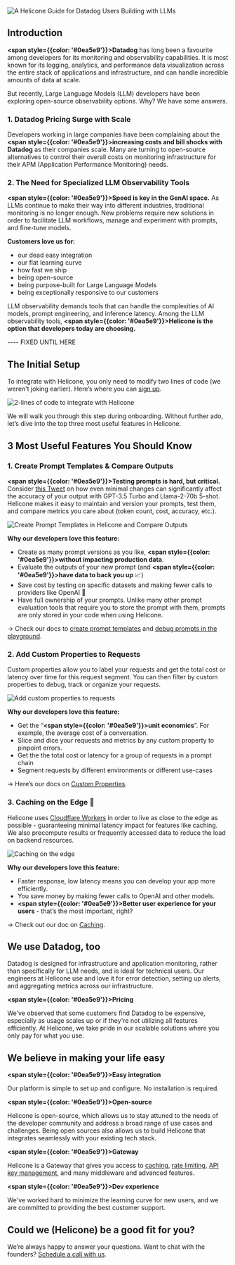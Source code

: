 ![A Helicone Guide for Datadog Users Building with LLMs](/static/blog/datadog/title.webp)

## Introduction

**<span style={{color: '#0ea5e9'}}>Datadog</span>** has long been a favourite among developers for its monitoring and observability capabilities. It is most known for its logging, analytics, and performance data visualization across the entire stack of applications and infrastructure, and can handle incredible amounts of data at scale.

But recently, Large Language Models (LLM) developers have been exploring open-source observability options. Why? We have some answers. 

### 1. Datadog Pricing Surge with Scale

Developers working in large companies have been complaining about the **<span style={{color: '#0ea5e9'}}>increasing costs and bill shocks with Datadog</span>** as their companies scale. Many are turning to open-source alternatives to control their overall costs on monitoring infrastructure for their APM (Application Performance Monitoring) needs. 

### 2. The Need for Specialized LLM Observability Tools

**<span style={{color: '#0ea5e9'}}>Speed is key in the GenAI space.</span>** As LLMs continue to make their way into different industries, traditional monitoring is no longer enough. New problems require new solutions in order to facilitate LLM workflows, manage and experiment with prompts, and fine-tune models. 

**Customers love us for:**

- our dead easy integration
- our flat learning curve
- how fast we ship
- being open-source
- being purpose-built for Large Language Models
- being exceptionally responsive to our customers

LLM observability demands tools that can handle the complexities of AI models, prompt engineering, and inference latency. Among the LLM observability tools, **<span style={{color: '#0ea5e9'}}>Helicone is the option that developers today are choosing. </span>** 

---- FIXED UNTIL HERE

## The Initial Setup

To integrate with Helicone, you only need to modify two lines of code (we weren't joking earlier). Here’s where you can <a href="https://us.helicone.ai/signup" target="_blank">sign up</a>.

![2-lines of code to integrate with Helicone](/static/blog/datadog/code.webp)

We will walk you through this step during onboarding. Without further ado, let’s dive into the top three most useful features in Helicone.

## 3 Most Useful Features You Should Know

### 1. Create Prompt Templates & Compare Outputs

**<span style={{color: '#0ea5e9'}}>Testing prompts is hard, but critical.</span>** Consider <a href="https://x.com/melaniesclar/status/1745557109419458695" target="_blank">this Tweet</a> on how even minimal changes can significantly affect the accuracy of your output with GPT-3.5 Turbo and Llama-2-70b 5-shot. Helicone makes it easy to maintain and version your prompts, test them, and compare metrics you care about (token count, cost, accuracy, etc.).

![Create Prompt Templates in Helicone and Compare Outputs](/static/blog/datadog/prompt_template.webp)

**Why our developers love this feature:**

- Create as many prompt versions as you like, **<span style={{color: '#0ea5e9'}}>without impacting production data</span>**.
- Evaluate the outputs of your new prompt (and **<span style={{color: '#0ea5e9'}}>have data to back you up</span>** 📈)
- Save cost by testing on specific datasets and making fewer calls to providers like OpenAI 🤑
- Have full ownership of your prompts. Unlike many other prompt evaluation tools that require you to store the prompt with them, prompts are only stored in your code when using Helicone.

→ Check our docs to <a href="https://docs.helicone.ai/features/prompts" target="_blank">create prompt templates</a> and <a href="https://docs.helicone.ai/use-cases/debugging" target="_blank">debug prompts in the playground</a>.

### 2. Add Custom Properties to Requests

Custom properties allow you to label your requests and get the total cost or latency over time for this request segment. You can then filter by custom properties to debug, track or organize your requests.

![Add custom properties to requests](/static/blog/datadog/request.webp)

**Why our developers love this feature:**

- Get the “**<span style={{color: '#0ea5e9'}}>unit economics</span>**”. For example, the average cost of a conversation.
- Slice and dice your requests and metrics by any custom property to pinpoint errors.
- Get the the total cost or latency for a group of requests in a prompt chain
- Segment requests by different environments or different use-cases

→ Here’s our docs on <a href="https://docs.helicone.ai/features/advanced-usage/custom-properties" target="_blank">Custom Properties</a>.

### 3. Caching on the Edge 🧗

Helicone uses <a href="https://www.cloudflare.com/network/" target="_blank">Cloudflare Workers</a> in order to live as close to the edge as possible - guaranteeing minimal latency impact for features like caching. We also precompute results or frequently accessed data to reduce the load on backend resources.

![Caching on the edge](/static/blog/datadog/caching.webp)

**Why our developers love this feature:**

- Faster response, low latency means you can develop your app more efficiently.
- You save money by making fewer calls to OpenAI and other models.
- **<span style={{color: '#0ea5e9'}}>Better user experience for your users</span>** - that’s the most important, right?

→ Check out our doc on <a href="https://docs.helicone.ai/features/advanced-usage/caching" target="_blank">Caching</a>.

## We use Datadog, too

Datadog is designed for infrastructure and application monitoring, rather than specifically for LLM needs, and is ideal for technical users. Our engineers at Helicone use and love it for error detection, setting up alerts, and aggregating metrics across our infrastructure.

**<span style={{color: '#0ea5e9'}}>Pricing</span>**

We’ve observed that some customers find Datadog to be expensive, especially as usage scales up or if they're not utilizing all features efficiently. At Helicone, we take pride in our scalable solutions where you only pay for what you use.

## We believe in making your life easy

**<span style={{color: '#0ea5e9'}}>Easy integration</span>**

Our platform is simple to set up and configure. No installation is required.

**<span style={{color: '#0ea5e9'}}>Open-source</span>**

Helicone is open-source, which allows us to stay attuned to the needs of the developer community and address a broad range of use cases and challenges. Being open sources also allows us to build Helicone that integrates seamlessly with your existing tech stack.

**<span style={{color: '#0ea5e9'}}>Gateway</span>**

Helicone is a Gateway that gives you access to <a href="https://docs.helicone.ai/features/advanced-usage/caching" target="_blank">caching</a>, <a href="https://docs.helicone.ai/features/advanced-usage/custom-rate-limits" target="_blank">rate limiting</a>, <a href="https://docs.helicone.ai/features/advanced-usage/vault" target="_blank">API key management</a>, and many middleware and advanced features.

**<span style={{color: '#0ea5e9'}}>Dev experience</span>**

We've worked hard to minimize the learning curve for new users, and we are committed to providing the best customer support.

## Could we (Helicone) be a good fit for you?

We’re always happy to answer your questions. Want to chat with the founders? <a href="https://www.helicone.ai/contact" target="_blank">Schedule a call with us</a>.

